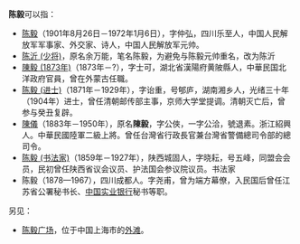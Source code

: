 '''陈毅'''可以指：

* [[陈毅|陈毅]]（1901年8月26日－1972年1月6日），字仲弘，四川乐至人，中国人民解放军军事家、外交家、诗人，中国人民解放军元帅。
* [[陈沂_(少将)|陈沂 (少将)]]，原名余万能，笔名陈毅，为避免与陈毅元帅重名，改为陈沂
* [[陳毅_(1873年)|陳毅 (1873年)]]（1873年－?），字士可，湖北省漢陽府黄陂縣人，中華民国北洋政府官員，曾在外蒙古任職。
* [[陈毅_(进士)|陈毅 (进士)]]（1871年－1929年），字诒重，号郇庐，湖南湘乡人，光绪三十年（1904年）进士，曾任清朝邮传部主事，京师大学堂提调。清朝灭亡后，曾参与癸丑复辟。
* [[陳儀|陳儀]]（1883年－1950年），原名'''陳毅'''，字公俠，一字公洽，號退素。浙江紹興人。中華民國陸軍二級上將。曾任台灣省行政長官兼台灣省警備總司令部的總司令。
* [[陈毅_(书法家)|陈毅 (书法家)]]（1859年－1927年），陕西城固人，字晓耘，号五峰，同盟会会员，民初曾任陕西省议会议员、护法国会参议院议员。书法家
* 陈毅（1878—1967），四川成都人。字尧甫，曾为端方幕僚，入民国后曾任江苏省公署秘书长、[[中国实业银行|中国实业银行]]秘书等职。

另见：
* [[陈毅广场|陈毅广场]]，位于中国上海市的[[外滩|外滩]]。

{{Disambig|Y|Cat=二字陈姓人名消歧义}}